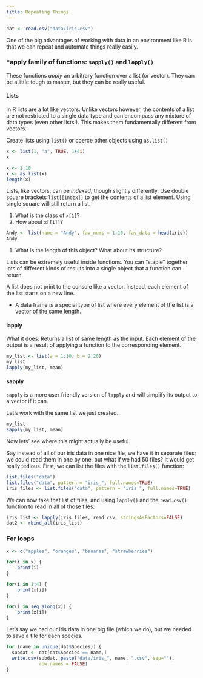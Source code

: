```yaml
---
title: Repeating Things
---
```


```r
dat <- read.csv("data/iris.csv")
```

One of the big advantages of working with data in an environment like R is that 
we can repeat and automate things really easily.

### *apply family of functions: `sapply()` and `lapply()`

These functions _apply_ an arbitrary function over a list (or vector).  They can 
be a little tough to master, but they can be really useful.

#### Lists

In R lists are a lot like vectors. Unlike vectors however, the contents of a 
list are not restricted to a single data type and can encompass any mixture of 
data types (even other lists!). This makes them fundamentally different from 
vectors.

Create lists using `list()` or coerce other objects using `as.list()`

```r
x <- list(1, "a", TRUE, 1+4i)
x

x <- 1:10
x <- as.list(x)
length(x)
```


Lists, like vectors, can be _indexed_, though slightly differently.  Use double 
square brackets `list[[index]]` to get the contents of a list element. Using 
single square will still return a list.

1. What is the class of `x[1]`?
2. How about `x[[1]]`?

```r
Andy <- list(name = "Andy", fav_nums = 1:10, fav_data = head(iris))
Andy
```

1. What is the length of this object? What about its structure?

Lists can be extremely useful inside functions. You can “staple” together lots 
of different kinds of results into a single object that a function can return.

A list does not print to the console like a vector. Instead, each element of 
the list starts on a new line.

* A data frame is a special type of list where every element of the list is a 
vector of the same length.

#### lapply

What it does: Returns a list of same length as the input. 
Each element of the output is a result of applying a function to the 
corresponding element.

```r
my_list <- list(a = 1:10, b = 2:20)
my_list
lapply(my_list, mean)
```

#### sapply

`sapply` is a more user friendly version of `lapply` and will simplify its 
output to a vector if it can.

Let's work with the same list we just created.

```r
my_list
sapply(my_list, mean)
```

Now lets' see where this might actually be useful.

Say instead of all of our iris data in one nice file, we have it in separate 
files; we could read them in one by one, but what if we had 50 files?  It would 
get really tedious.  First, we can list the files with the `list.files()` 
function:

```r
list.files("data")
list.files("data", pattern = "iris_", full.names=TRUE)
iris_files <- list.files("data", pattern = "iris_", full.names=TRUE)
```

We can now take that list of files, and using `lapply()` and the `read.csv()` 
function to read in all of those files.

```r
iris_list <- lapply(iris_files, read.csv, stringsAsFactors=FALSE)
dat2 <- rbind_all(iris_list)
```

### For loops

```r
x <- c("apples", "oranges", "bananas", "strawberries")

for(i in x) {
    print(i)
}

for(i in 1:4) {
    print(x[i])
}

for(i in seq_along(x)) {
    print(x[i])
}
```

Let's say we had our iris data in one big file (which we do), but we needed to 
save a file for each species.

```r
for (name in unique(dat$Species)) {
  subdat <- dat[dat$Species == name,]
  write.csv(subdat, paste("data/iris_", name, ".csv", sep=""), 
            row.names = FALSE)
}
```

